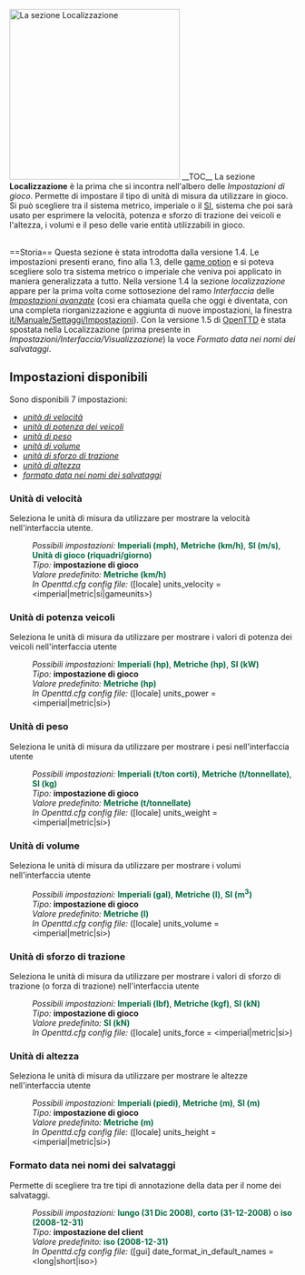 {{it/Manuale/Menu}}
{{it/Manuale/Settaggi/MenuImp}}
[[File:it/Manuale/Impostazioni localizzazione.png|thumb|300px|left|La sezione ''Localizzazione'']]
__TOC__
La sezione '''Localizzazione''' è la prima che si incontra nell'albero delle ''Impostazioni di gioco''. Permette di impostare il tipo di unità di misura da utilizzare in gioco. Si può scegliere tra il sistema metrico, imperiale o il [https://it.wikipedia.org/wiki/Sistema_internazionale_di_unità_di_misura SI], sistema che poi sarà usato per esprimere la velocità, potenza e sforzo di trazione dei veicoli e l'altezza, i volumi e il peso delle varie entità utilizzabili in gioco.

<br>
==Storia==
Questa sezione è stata introdotta dalla versione 1.4. Le impostazioni presenti erano, fino alla 1.3, delle [[en/Manual/Game options window|game option]] e si poteva scegliere solo tra sistema metrico o imperiale che veniva poi applicato in maniera generalizzata a tutto. Nella versione 1.4 la sezione ''localizzazione'' appare per la prima volta come sottosezione del ramo ''Interfaccia'' delle [[en/Archive/Manual/Settings/Advanced Settings|''Impostazioni avanzate'']] (così era chiamata quella che oggi è diventata, con una completa riorganizzazione e aggiunta di nuove impostazioni, la finestra [[it/Manuale/Settaggi/Impostazioni]]). Con la versione 1.5 di [[it/Manuale/Main Page|OpenTTD]] è stata spostata nella Localizzazione (prima presente in ''Impostazioni/Interfaccia/Visualizzazione'') la voce ''Formato data nei nomi dei salvataggi''. 

==Impostazioni disponibili==
Sono disponibili 7 impostazioni: 
*[[it/Manuale/Settaggi/Localizzazione#Unità-di-velocità|''unità di velocità'']] 
*[[it/Manuale/Settaggi/Localizzazione#Unità-di-potenza-veicoli|''unità di potenza dei veicoli'']]
*[[it/Manuale/Settaggi/Localizzazione#Unità_di_peso|''unità di peso'']]
*[[it/Manuale/Settaggi/Localizzazione#Unità_di_volume|''unità di volume'']]
*[[it/Manuale/Settaggi/Localizzazione#Unità_di_sforzo_di_trazione|''unità di sforzo di trazione'']]
*[[it/Manuale/Settaggi/Localizzazione#Unità_di_altezza|''unità di altezza'']]
*[[it/Manuale/Settaggi/Localizzazione#Formato_data_nei_nomi_dei_salvataggi|''formato data nei nomi dei salvataggi'']]

===Unità di velocità===
{{it/Funzione|1.4|float=right|text=(dalla 1.4)}}
Seleziona le unità di misura da utilizzare per mostrare la velocità nell'interfaccia utente.
:''Possibili impostazioni:'' <span style="color:#00693E">'''Imperiali (mph)'''</span>, <span style="color:#00693E">'''Metriche (km/h)'''</span>, <span style="color:#00693E">'''SI (m/s)'''</span>, <span style="color:#00693E">'''Unità di gioco (riquadri/giorno)'''</span>
:''Tipo:'' '''impostazione di gioco'''
:''Valore predefinito:'' <span style="color:#00693E">'''Metriche (km/h)'''</span>  
:''In Openttd.cfg config file:'' ([locale] units_velocity = <imperial|metric|si|gameunits>)
{{en/-}}

===Unità di potenza veicoli===
{{it/Funzione|1.4|float=right|text=(dalla 1.4)}}
Seleziona le unità di misura da utilizzare per mostrare i valori di potenza dei veicoli nell'interfaccia utente
:''Possibili impostazioni:'' <span style="color:#00693E">'''Imperiali (hp)'''</span>, <span style="color:#00693E">'''Metriche (hp)'''</span>, <span style="color:#00693E">'''SI (kW)'''</span>
:''Tipo:'' '''impostazione di gioco'''
:''Valore predefinito:'' <span style="color:#00693E">'''Metriche (hp)'''</span> 
:''In Openttd.cfg config file:'' ([locale] units_power = <imperial|metric|si>)
 {{en/-}}
===Unità di peso===
{{it/Funzione|1.4|float=right|text=(dalla 1.4)}}
Seleziona le unità di misura da utilizzare per mostrare i pesi nell'interfaccia utente
:''Possibili impostazioni:'' <span style="color:#00693E">'''Imperiali (t/ton corti)'''</span>, <span style="color:#00693E">'''Metriche (t/tonnellate)'''</span>, <span style="color:#00693E">'''SI (kg)'''</span>
:''Tipo:'' '''impostazione di gioco'''
:''Valore predefinito:'' <span style="color:#00693E">'''Metriche (t/tonnellate)'''</span> 
:''In Openttd.cfg config file:'' ([locale] units_weight = <imperial|metric|si>)
 {{en/-}}
===Unità di volume===
{{it/Funzione|1.4|float=right|text=(dalla 1.4)}}
Seleziona le unità di misura da utilizzare per mostrare i volumi nell'interfaccia utente
:''Possibili impostazioni:'' <span style="color:#00693E">'''Imperiali (gal)'''</span>, <span style="color:#00693E">'''Metriche (l)'''</span>, <span style="color:#00693E">'''SI (m<sup>3</sup>)'''</span>
:''Tipo:'' '''impostazione di gioco'''
:''Valore predefinito:'' <span style="color:#00693E">'''Metriche (l)'''</span> 
:''In Openttd.cfg config file:'' ([locale] units_volume = <imperial|metric|si>)
 {{en/-}}
===Unità di sforzo di trazione===
Seleziona le unità di misura da utilizzare per mostrare i valori di sforzo di trazione (o forza di trazione) nell'interfaccia utente
{{it/Funzione|1.4|float=right|text=(dalla 1.4)}}
:''Possibili impostazioni:'' <span style="color:#00693E">'''Imperiali (lbf)'''</span>, <span style="color:#00693E">'''Metriche (kgf)'''</span>, <span style="color:#00693E">'''SI (kN)'''</span>
:''Tipo:'' '''impostazione di gioco'''
:''Valore predefinito:'' <span style="color:#00693E">'''SI (kN)'''</span> 
:''In Openttd.cfg config file:'' ([locale] units_force = <imperial|metric|si>)
 {{en/-}}
===Unità di altezza===
{{it/Funzione|1.4|float=right|text=(dalla 1.4)}}
Seleziona le unità di misura da utilizzare per mostrare le altezze nell'interfaccia utente
:''Possibili impostazioni:'' <span style="color:#00693E">'''Imperiali (piedi)'''</span>, <span style="color:#00693E">'''Metriche (m)'''</span>, <span style="color:#00693E">'''SI (m)'''</span>
:''Tipo:'' '''impostazione di gioco'''
:''Valore predefinito:'' <span style="color:#00693E">'''Metriche (m)'''</span> 
:''In Openttd.cfg config file:'' ([locale] units_height = <imperial|metric|si>)
 {{en/-}}
===Formato data nei nomi dei salvataggi===
{{it/Funzione|0.7|float=right|text=(dalla 0.7.0)}}
Permette di scegliere tra tre tipi di annotazione della data per il nome dei salvataggi.
:''Possibili impostazioni:'' <span style="color:#00693E">'''lungo (31 Dic 2008)'''</span>, <span style="color:#00693E">'''corto (31-12-2008)'''</span> o <span style="color:#00693E">'''iso (2008-12-31)'''</span>
:''Tipo:'' '''impostazione del client'''
:''Valore predefinito:'' <span style="color:#00693E">'''iso (2008-12-31)'''</span>
:''In Openttd.cfg config file:'' ([gui] date_format_in_default_names = <long|short|iso>)
{{en/-}}